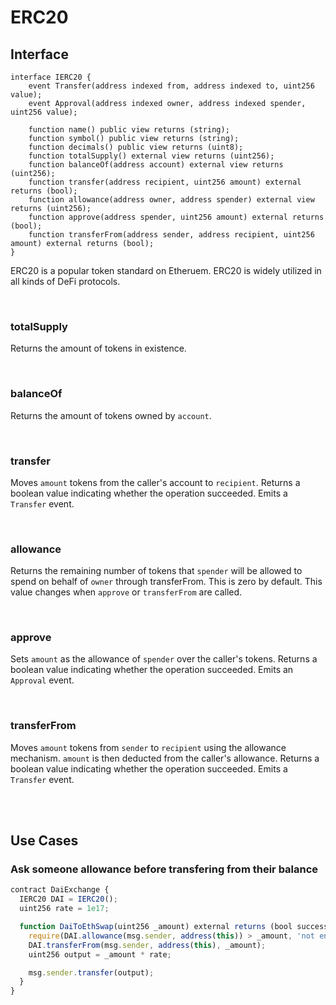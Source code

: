 
# ERC20

## Interface

```solidity
interface IERC20 {
    event Transfer(address indexed from, address indexed to, uint256 value);
    event Approval(address indexed owner, address indexed spender, uint256 value);

    function name() public view returns (string);
    function symbol() public view returns (string);
    function decimals() public view returns (uint8);
    function totalSupply() external view returns (uint256);
    function balanceOf(address account) external view returns (uint256);
    function transfer(address recipient, uint256 amount) external returns (bool);
    function allowance(address owner, address spender) external view returns (uint256);
    function approve(address spender, uint256 amount) external returns (bool);
    function transferFrom(address sender, address recipient, uint256 amount) external returns (bool);
}
```

ERC20 is a popular token standard on Etheruem. ERC20 is widely utilized in all kinds of DeFi protocols.

<br />

### totalSupply

Returns the amount of tokens in existence.

<br />

### balanceOf

Returns the amount of tokens owned by `account`.

<br />

### transfer

Moves `amount` tokens from the caller's account to `recipient`.
Returns a boolean value indicating whether the operation succeeded.
Emits a `Transfer` event.

<br />

### allowance

Returns the remaining number of tokens that `spender` will be allowed to spend on behalf of `owner` through transferFrom.
This is zero by default.
This value changes when `approve` or `transferFrom` are called.

<br />

### approve

Sets `amount` as the allowance of `spender` over the caller's tokens.
Returns a boolean value indicating whether the operation succeeded.
Emits an `Approval` event.

<br />

### transferFrom

Moves `amount` tokens from `sender` to `recipient` using the allowance mechanism. `amount` is then deducted from the caller's allowance.
Returns a boolean value indicating whether the operation succeeded.
Emits a `Transfer` event.

<br />
<br />

## Use Cases

### Ask someone allowance before transfering from their balance

```javascript
contract DaiExchange {
  IERC20 DAI = IERC20();
  uint256 rate = 1e17;

  function DaiToEthSwap(uint256 _amount) external returns (bool success) {
    require(DAI.allowance(msg.sender, address(this)) > _amount, 'not enough allowance');
    DAI.transferFrom(msg.sender, address(this), _amount);
    uint256 output = _amount * rate;

    msg.sender.transfer(output);
  }
}
```
